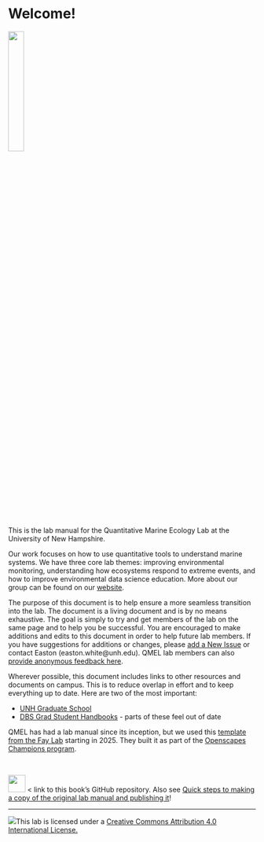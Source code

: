 # Welcome!

[![](img/QMEL_Lab_logo2.png){fig-align="left" width="25%"}](ineecolab.github.io){fig-alt="QMEL lab website"}

<br> This is the lab manual for the Quantitative Marine Ecology Lab at the University of New Hampshire.\

Our work focuses on how to use quantitative tools to understand marine systems. We have three core lab themes: improving environmental monitoring, understanding how ecosystems respond to extreme events, and how to improve environmental data science education. More about our group can be found on our [website](https://quantmarineecolab.github.io/){target="_blank"}.

The purpose of this document is to help ensure a more seamless transition into the lab. The document is a living document and is by no means exhaustive. The goal is simply to try and get members of the lab on the same page and to help you be successful. You are encouraged to make additions and edits to this document in order to help future lab members. If you have suggestions for additions or changes, please [add a New Issue](https://github.com/QuantMarineEcoLab/lab-manual/issues/new) or contact Easton (easton.white\@unh.edu). QMEL lab members can also [provide anonymous feedback here](https://forms.office.com/pages/responsepage.aspx?id=kxgk1i1R3EaNK75H4l9WZiusjT3KS5pIh_XMBTmNNFdUMlRKRUJKSjNFSktFVDlVM1g4T1hXWFU0NCQlQCN0PWcu&route=shorturl). 

Wherever possible, this document includes links to other resources and documents on campus. This is to reduce overlap in effort and to keep everything up to date. Here are two of the most important:

- [UNH Graduate School](https://gradschool.unh.edu/student-resources)
- [DBS Grad Student Handbooks](https://colsa.unh.edu/biological-sciences/key-documents) - parts of these feel out of date


QMEL has had a lab manual since its inception, but we used this [template from the Fay Lab](https://github.com/thefaylab/lab-manual) starting in 2025. They built it as part of the [Openscapes Champions program](https://openscapes.org){target="_blank"}.\

<br>

[![](https://github.githubassets.com/images/modules/logos_page/GitHub-Mark.png){fig-align="left" width="35px"}](https://github.com/QuantMarineEcoLab/lab-manual){target="_blank"} \< link to this book's GitHub repository. Also see [Quick steps to making a copy of the original lab manual and publishing it](https://github.com/thefaylab/lab-manual/wiki/Quick-steps-to-making-a-copy-of-the-lab-manual-&-publishing-it){target="_blank"}!


------------------------------------------------------------------------

[![](img/creative_commons.png)](http://creativecommons.org/licenses/by/4.0/){fig-alt="Creative Commons License"}This lab is licensed under a [Creative Commons Attribution 4.0 International License.](http://creativecommons.org/licenses/by/4.0/){target="_blank"}
